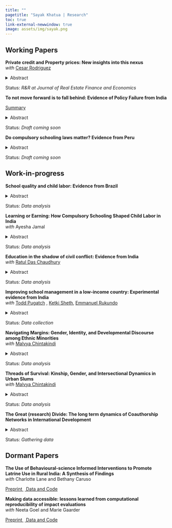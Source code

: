 ```yaml
---
title: ""
pagetitle: "Sayak Khatua | Research"
toc: true 
link-external-newwindow: true
image: assets/img/sayak.png
---
```


## Working Papers

**Private credit and Property prices: New insights into this nexus**</br> *with* <a href="https://sites.google.com/site/cesarruy"> Cesar Rodriguez </a>

<details>

<summary>Abstract</summary>

The relationship between the dynamics of property prices and private credit has long been a focal point for economists and policymakers, particularly given its role in financial stability. Understanding this relationship is especially crucial for developing economies, where financial markets are often less mature and more vulnerable to external shocks. This paper examines this relationship using quarterly data from 27 countries spanning 1982 to 2021. Through an instrumental variables approach that addresses endogeneity concerns, we identify three key findings. First, property price growth consistently drives private credit growth across both developed and developing economies, with a one percentage point increase in property prices associated with a 0.35 percentage point rise in private credit growth. Second, conventional macroeconomic factors such as interest rates, inflation, and GDP growth affect credit dynamics differently across development levels. Third, external factors, particularly trade openness and commodity price fluctuations, play an especially significant role in shaping credit dynamics in developing countries. Additionally, our analysis suggests that the property price-credit nexus has evolved, with notable shifts occurring around major economic events. Our results are robust to various sensitivity checks and alternative specifications and methodologies. These findings have important implications for the design of macroprudential policies, especially in developing economies where institutional capacities may differ from more developed markets.

</details>

Status: *R&R at Journal of Real Estate Finance and Economics*

**To not move forward is to fall behind: Evidence of Policy Failure from India**</br>

[Summary](https://oregonstate.box.com/s/ecnb0ngyq0awrtx296v61si9gdvyt5h4)

<details>

<summary>Abstract</summary>

This paper studies the effect of non-implementation of education reforms on enrollment levels at the elementary school level in India. The paper exploits a unique natural experiment in which the Right of Children to Free and Compulsory Education (RTE) Act of 2009 was implemented in India, except for the state (now Union Territory(UT)) of Jammu \& Kashmir (J\&K). Using a quasi-experimental synthetic control approach, I estimate the causal impact of the non-implementation of the RTE act on enrollment levels in elementary schools in J\&K. Using household surveys and administrative data from the Ministry of Education, I find that on average nearly 300,000 (16.8\% more than pre-RTE enrollments) additional elementary-aged children could have enrolled annually if the act had been rolled out in J\&K. I demonstrate differential impacts of non-implementation of RTE across primary and upper primary levels of schooling and find that the negative effects are more pronounced at the upper primary level. I establish the economic significance through Mincer wage equations showing substantial lifetime earnings losses. I find that children in J\&K who complete elementary education earn 46\% more than children who do not.

</details>

Status: *Draft coming soon*

**Do compulsory schooling laws matter? Evidence from Peru**

<details>

<summary>Abstract</summary>

This paper estimates the returns to schooling in Peru using the 1993 compulsory schooling reform as an instrumental variable to address endogeneity concerns. The reform extended mandatory education from 6 to 11 years, creating exogenous variation in educational attainment for individuals born in 1982 and later. Using repeated cross-sections from the Encuesta Nacional de Hogares (ENAHO) survey spanning 2001-2017, I construct a birth-cohort panel of individuals aged 25-35 to estimate early career labor market effects.
The results reveal exceptionally large returns to compulsory schooling. The reform increased educational attainment by 0.6 years and generated a 36.3% return per additional year of schooling—substantially higher than estimates typically found in both developed and developing countries. These instrumental variable estimates exceed corresponding OLS estimates (9.1%) by nearly a four-to-one ratio, contrasting sharply with the conventional ability bias pattern observed in most developing countries where IV estimates are smaller than OLS estimates.

</details>

Status: *Draft coming soon*

## Work-in-progress

**School quality and child labor: Evidence from Brazil**

<details>

<summary>Abstract</summary>

... Coming soon

</details>

Status: *Data analysis*

**Learning or Earning: How Compulsory Schooling Shaped Child Labor in India** </br> *with* Ayesha Jamal

<details>

<summary>Abstract</summary>

... Coming soon

</details>

Status: *Data analysis*

**Education in the shadow of civil conflict: Evidence from India** </br> *with* [Ratul Das Chaudhury](https://sites.google.com/view/ratul-das-chaudhury)

<details>

<summary>Abstract</summary>

... Coming soon

</details>

Status: *Data analysis*

**Improving school management in a low-income country: Experimental evidence from India** </br> *with* [Todd Pugatch](https://sites.google.com/site/toddpugatch/) , [Ketki Sheth](http://ketkisheth.weebly.com), [Emmanuel Rukundo](https://sites.google.com/view/nshakira-rukundo/home)

<details>

<summary>Abstract</summary>

... Coming soon

</details>

Status: *Data collection*

**Navigating Margins: Gender, Identity, and Developmental Discourse among Ethnic Minorities** </br> *with* [Malvya Chintakindi](https://malvya.github.io)

<details>

<summary>Abstract</summary>

... Coming soon

</details>

Status: *Data analysis*

**Threads of Survival: Kinship, Gender, and Intersectional Dynamics in Urban Slums** </br> *with* [Malvya Chintakindi](https://malvya.github.io)

<details>

<summary>Abstract</summary>

... Coming soon

</details>

Status: *Data analysis*

**The Great (research) Divide: The long term dynamics of Coauthorship Networks in International Development**

<details>

<summary>Abstract</summary>

... Coming soon

</details>

Status: *Gathering data*

## Dormant Papers

**The Use of Behavioural-science Informed Interventions to Promote Latrine Use in Rural India: A Synthesis of Findings** </br> *with* Charlotte Lane and Bethany Caruso

<a href="https://www.doi.org/10.31222/osf.io/g7cmd"> Preprint </a> <a href="https://doi.org/10.7910/DVN/IDJ8FJ"> Data and Code </a>\

**Making data accessible: lessons learned from computational reproducibility of impact evaluations** </br> *with* Neeta Goel and Marie Gaarder

<a href="https://www.doi.org/10.31219/osf.io/4jvq2"> Preprint </a> <a href="https://doi.org/10.7910/DVN/FPNITS"> Data and Code </a>\

<!-- **Connecting Communities, Reducing Conflict: Evidence from India's Rural Road Program** -->

<!-- <details> -->

<!-- <summary>Abstract</summary> -->

<!-- ... Coming soon -->

<!-- </details> -->

<!-- Status: *Data Analysis* -->

<!-- **When Waters Recede: Impact of Extreme Weather Events on Child Labor** -->

<!-- <details> -->

<!-- <summary>Abstract</summary> -->

<!-- ... Coming soon -->

<!-- </details> -->

<!-- Status: *Data cleaning* -->
